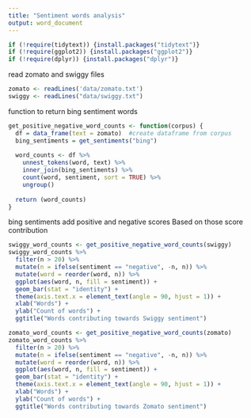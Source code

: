 ```yaml
---
title: "Sentiment words analysis"
output: word_document
---
```


```r
if (!require(tidytext)) {install.packages("tidytext")}
if (!require(ggplot2)) {install.packages("ggplot2")}
if (!require(dplyr)) {install.packages("dplyr")}
```

read zomato and swiggy files

```r
zomato <- readLines('data/zomato.txt')
swiggy <- readLines("data/swiggy.txt")
```

function to return bing sentiment words 

```r
get_positive_negative_word_counts <- function(corpus) {
  df = data_frame(text = zomato)  #create dataframe from corpus
  bing_sentiments = get_sentiments("bing")
  
  word_counts <- df %>%
    unnest_tokens(word, text) %>%
    inner_join(bing_sentiments) %>%
    count(word, sentiment, sort = TRUE) %>%
    ungroup()
  
  return (word_counts)
}

```

bing sentiments add positive and negative scores
Based on those score contribution 

```r
swiggy_word_counts <- get_positive_negative_word_counts(swiggy)
swiggy_word_counts %>%
  filter(n > 20) %>%
  mutate(n = ifelse(sentiment == "negative", -n, n)) %>%
  mutate(word = reorder(word, n)) %>%
  ggplot(aes(word, n, fill = sentiment)) +
  geom_bar(stat = "identity") +
  theme(axis.text.x = element_text(angle = 90, hjust = 1)) +
  xlab("Words") +
  ylab("Count of words") +
  ggtitle("Words contributing towards Swiggy sentiment")
```


```r
zomato_word_counts <- get_positive_negative_word_counts(zomato)
zomato_word_counts %>%
  filter(n > 20) %>%
  mutate(n = ifelse(sentiment == "negative", -n, n)) %>%
  mutate(word = reorder(word, n)) %>%
  ggplot(aes(word, n, fill = sentiment)) +
  geom_bar(stat = "identity") +
  theme(axis.text.x = element_text(angle = 90, hjust = 1)) +
  xlab("Words") +
  ylab("Count of words") +
  ggtitle("Words contributing towards Zomato sentiment")
```
